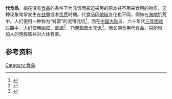 {{expand|time=2012-01-06T08:10:41+00:00}}
'''代食品'''，指在没有[[食品|食品]]的条件下为充饥而被迫采用的原本并不用来食用的物质，这种现象常常发生在[[战爭|战爭]]或者[[饥荒|饥荒]]时期。代食品因[[地域|地域]]变化也不同，例如在[[海地|海地]]饥荒中，人们使用一种称为“特雷”的泥饼充饥<ref>{{cite web |url=http://scitech.people.com.cn/BIG5/6844298.html |title=海地物價飛漲 貧民以“泥餅”充飢--科技--人民網 |first= |last= |work=scitech.people.com.cn |year=2009 [last update] |accessdate=6 January 2012 |archive-date=2011-06-28 |archive-url=https://web.archive.org/web/20110628130801/http://scitech.people.com.cn/BIG5/6844298.html |dead-url=no }}</ref>，而在[[中国大陆|中国大陆]]五、六十年代[[三年困难时期|三年困难时期]]中，人们使用[[树皮|树皮]]、[[草根|草根]]<ref>{{cite web |url=http://history.stnn.cc/years/201111/t20111117_1667958_1.html |title='三年自然灾害'中国对外援助12.32亿_星岛历史_岁月印迹 |first= |last= |work=history.stnn.cc |year=2011 [last update] |accessdate=6 January 2012 }}{{Dead link|date=2019年10月 |bot=InternetArchiveBot |fix-attempted=yes }}</ref>，乃至[[观音土|观音土]]充饥<ref>{{cite web |url=http://news.ifeng.com/history/zhongguoxiandaishi/detail_2011_12/27/11592654_0.shtml |title=邓小平堂弟谈三年自然灾害时四川的吃人肉情况_历史频道_凤凰网 |first= |last= |work=news.ifeng.com |year=2012 [last update] |accessdate=6 January 2012 |archive-date=2012-01-06 |archive-url=https://web.archive.org/web/20120106181609/http://news.ifeng.com/history/zhongguoxiandaishi/detail_2011_12/27/11592654_0.shtml |dead-url=no }}</ref>。而长期食用代食品，只能增加人的饱腹感并对人体有害。

==参考资料==
{{reflist}}

[[Category:食品|Category:食品]]